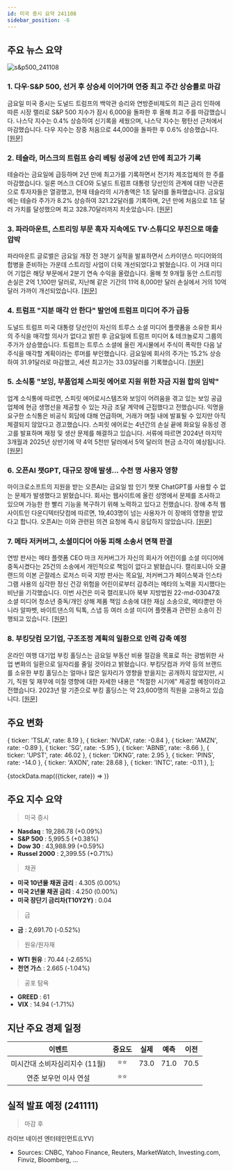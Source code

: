 ```yaml
---
id: 미국 증시 요약 241108
sidebar_position: -6
---
```


## 주요 뉴스 요약

![s&p500_241108](/map/241108.png)

### 1. **다우·S&P 500, 선거 후 상승세 이어가며 연중 최고 주간 상승률로 마감**

금요일 미국 증시는 도널드 트럼프의 백악관 승리와 연방준비제도의 최근 금리 인하에 따른 시장 랠리로 S&P 500 지수가 잠시 6,000을 돌파한 후 올해 최고 주를 마감했습니다. 나스닥 지수는 0.4% 상승하여 신기록을 세웠으며, 나스닥 지수는 평탄선 근처에서 마감했습니다. 다우 지수는 장중 처음으로 44,000을 돌파한 후 0.6% 상승했습니다. [[원문]](https://finance.yahoo.com/news/live/stock-market-today-dow-sp-500-cap-best-week-of-year-with-records-as-post-election-rally-rolls-on-210058038.html)

### 2. **테슬라, 머스크의 트럼프 승리 베팅 성공에 2년 만에 최고가 기록**

테슬라는 금요일에 급등하며 2년 만에 최고가를 기록하면서 전기차 제조업체의 한 주를 마감했습니다. 일론 머스크 CEO와 도널드 트럼프 대통령 당선인의 관계에 대한 낙관론으로 투자자들은 열광했고, 현재 테슬라의 시가총액은 1조 달러를 돌파했습니다. 금요일에는 테슬라 주가가 8.2% 상승하여 321.22달러를 기록하며, 2년 만에 처음으로 1조 달러 가치를 달성했으며 최고 328.70달러까지 치솟았습니다. [[원문]](https://finance.yahoo.com/news/tesla-stock-closes-at-highest-level-in-over-2-years-as-musks-big-trump-bet-pays-off-211118958.html)

### 3. **파라마운트, 스트리밍 부문 흑자 지속에도 TV·스튜디오 부진으로 매출 압박**

파라마운트 글로벌은 금요일 개장 전 3분기 실적을 발표하면서 스카이댄스 미디어와의 합병을 준비하는 가운데 스트리밍 사업이 더욱 개선되었다고 밝혔습니다. 이 거대 미디어 기업은 해당 부문에서 2분기 연속 수익을 올렸습니다. 올해 첫 9개월 동안 스트리밍 손실은 2억 1,100만 달러로, 지난해 같은 기간의 11억 8,000만 달러 손실에서 거의 10억 달러 가까이 개선되었습니다. [[원문]](https://finance.yahoo.com/news/paramount-posts-another-quarter-of-streaming-profit-but-linear-tv-and-studio-struggles-pressure-revenue-120705450.html)

### 4. **트럼프 "지분 매각 안 한다" 발언에 트럼프 미디어 주가 급등**

도널드 트럼프 미국 대통령 당선인이 자신의 트루스 소셜 미디어 플랫폼을 소유한 회사의 주식을 매각할 의사가 없다고 밝힌 후 금요일에 트럼프 미디어 & 테크놀로지 그룹의 주가가 상승했습니다. 트럼프는 트루스 소셜에 올린 게시물에서 주식이 폭락한 다음 날 주식을 매각할 계획이라는 루머를 부인했습니다. 금요일에 회사의 주가는 15.2% 상승하여 31.91달러로 마감했고, 세션 최고가는 33.03달러를 기록했습니다. [[원문]](https://www.reuters.com/markets/us/trump-media-shares-rise-after-trump-says-he-wont-sell-2024-11-08/)

### 5. **소식통 "보잉, 부품업체 스피릿 에어로 지원 위한 자금 지원 합의 임박"**

업계 소식통에 따르면, 스피릿 에어로시스템즈와 보잉이 어려움을 겪고 있는 보잉 공급업체에 현금 생명선을 제공할 수 있는 자금 조달 계약에 근접했다고 전했습니다. 익명을 요구한 소식통은 비공식 회담에 대해 언급하며, 거래가 며칠 내에 발표될 수 있지만 아직 체결되지 않았다고 경고했습니다. 스피릿 에어로는 4년간의 손실 끝에 화요일 유동성 경고를 발표하며 재정 및 생산 문제를 해결하고 있습니다. 서류에 따르면 2024년 마지막 3개월과 2025년 상반기에 약 4억 5천만 달러에서 5억 달러의 현금 소각이 예상됩니다. [[원문]](https://www.reuters.com/business/aerospace-defense/boeing-close-funding-agreement-help-supplier-spirit-aero-source-says-2024-11-08/)

### 6. **오픈AI 챗GPT, 대규모 장애 발생... 수천 명 사용자 영향**

마이크로소프트의 지원을 받는 오픈AI는 금요일 밤 인기 챗봇 ChatGPT를 사용할 수 없는 문제가 발생했다고 밝혔습니다. 회사는 웹사이트에 올린 성명에서 문제를 조사하고 있으며 가능한 한 빨리 기능을 복구하기 위해 노력하고 있다고 전했습니다. 장애 추적 웹사이트인 다운디텍터닷컴에 따르면, 19,403명이 넘는 사용자가 이 장애의 영향을 받았다고 합니다. 오픈AI는 이와 관련된 의견 요청에 즉시 응답하지 않았습니다. [[원문]](https://www.reuters.com/technology/openais-chatgpt-faces-massive-outage-with-thousands-users-impacted-2024-11-09/)

### 7. **메타 저커버그, 소셜미디어 아동 피해 소송서 면책 판결**

연방 판사는 메타 플랫폼 CEO 마크 저커버그가 자신의 회사가 어린이를 소셜 미디어에 중독시켰다는 25건의 소송에서 개인적으로 책임이 없다고 밝혔습니다. 캘리포니아 오클랜드의 이본 곤잘레스 로저스 미국 지방 판사는 목요일, 저커버그가 페이스북과 인스타그램 사용의 심각한 정신 건강 위험을 어린이로부터 감추려는 메타의 노력을 지시했다는 비난을 기각했습니다. 이번 사건은 미국 캘리포니아 북부 지방법원 22-md-03047호 소셜 미디어 청소년 중독/개인 상해 제품 책임 소송에 대한 재심 소송으로, 메타뿐만 아니라 알파벳, 바이트댄스의 틱톡, 스냅 등 여러 소셜 미디어 플랫폼과 관련된 소송이 진행되고 있습니다. [[원문]](https://www.reuters.com/legal/metas-zuckerberg-not-liable-lawsuits-over-social-media-harm-children-2024-11-08/)

### 8. **부킹닷컴 모기업, 구조조정 계획의 일환으로 인력 감축 예정**

온라인 여행 대기업 부킹 홀딩스는 금요일 부동산 비용 절감을 목표로 하는 광범위한 사업 변화의 일환으로 일자리를 줄일 것이라고 밝혔습니다. 부킹닷컴과 카약 등의 브랜드를 소유한 부킹 홀딩스는 얼마나 많은 일자리가 영향을 받을지는 공개하지 않았지만, 시기, 직원 및 재무에 미칠 영향에 대한 자세한 내용은 "적절한 시기에" 제공할 예정이라고 전했습니다. 2023년 말 기준으로 부킹 홀딩스는 약 23,600명의 직원을 고용하고 있습니다. [[원문]](https://www.reuters.com/business/retail-consumer/booking-holdings-cut-jobs-part-reorganization-2024-11-08/)

## 주요 변화

  { ticker: 'TSLA', rate: 8.19 },
  { ticker: 'NVDA', rate: -0.84 },
  { ticker: 'AMZN', rate: -0.89 },
  { ticker: 'SG', rate: -5.95 },
  { ticker: 'ABNB', rate: -8.66 },
  { ticker: 'UPST', rate: 46.02 },
  { ticker: 'DKNG', rate: 2.95 },
  { ticker: 'PINS', rate: -14.0 },
  { ticker: 'AXON', rate: 28.68 },
  { ticker: 'INTC', rate: -0.11 },
];

{stockData.map(({ticker, rate}) => <StockCardMini key={ticker} ticker={ticker} rate={rate}></StockCardMini>)}

## 주요 지수 요약

> 미국 증시

- **Nasdaq** : 19,286.78 (+0.09%)
- **S&P 500** : 5,995.5 (+0.38%)
- **Dow 30** : 43,988.99 (+0.59%)
- **Russel 2000** : 2,399.55 (+0.71%)

> 채권

- **미국 10년물 채권 금리** : 4.305 (0.00%)
- **미국 2년물 채권 금리** : 4.250 (0.00%)
- **미국 장단기 금리차(T10Y2Y)** : 0.04

> 금

- **금** : 2,691.70 (-0.52%)

> 원유/원자재

- **WTI 원유** : 70.44 (-2.65%)
- **천연 가스** : 2.665 (-1.04%)

> 공포 탐욕

- **GREED** : 61
- **VIX** : 14.94 (-1.71%)

## 지난 주요 경제 일정

|             이벤트             | 중요도 | 실제 | 예측 | 이전 |
| :----------------------------: | :----: | :--: | :--: | :--: |
| 미시간대 소비자심리지수 (11월) |  ⭐⭐  | 73.0 | 71.0 | 70.5 |
|     연준 보우먼 이사 연설      |  ⭐⭐  |      |      |      |

## 실적 발표 예정 (241111)

> 마감 후

라이브 네이션 엔터테인먼트(LYV)

- Sources: CNBC, Yahoo Finance, Reuters, MarketWatch, Investing.com, Finviz, Bloomberg, ...
